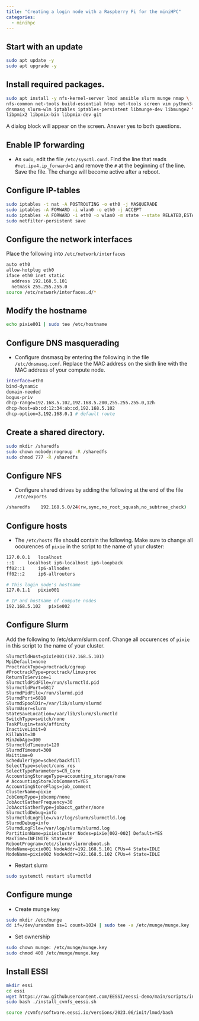 ```yaml
---
title: "Creating a login node with a Raspberry Pi for the miniHPC"
categories:
  - minihpc 
---
```



## Start with an update

```bash
sudo apt update -y
sudo apt upgrade -y
```

## Install required packages.

```bash
sudo apt install -y nfs-kernel-server lmod ansible slurm munge nmap \
nfs-common net-tools build-essential htop net-tools screen vim python3-pip \
dnsmasq slurm-wlm iptables iptables-persistent libmunge-dev libmunge2 \
libpmix2 libpmix-bin libpmix-dev git
```

A dialog block will appear on the screen. Answer yes to both questions.

## Enable IP forwarding

- As `sudo`, edit the file `/etc/sysctl.conf`. Find the line that reads `#net.ipv4.ip_forward=1`
and remove the `#` at the beginning of the line. Save the file. The change will become active
after a reboot.

##  Configure IP-tables
```bash
sudo iptables -t nat -A POSTROUTING -o eth0 -j MASQUERADE
sudo iptables -A FORWARD -i wlan0 -o eth0 -j ACCEPT
sudo iptables -A FORWARD -i eth0 -o wlan0 -m state --state RELATED,ESTABLISHED -j ACCEPT
sudo netfilter-persistent save
```

## Configure the network interfaces

Place the following into `/etc/network/interfaces`

```bash
auto eth0
allow-hotplug eth0
iface eth0 inet static
  address 192.168.5.101
  netmask 255.255.255.0
source /etc/network/interfaces.d/*
```

## Modify the hostname

```bash
echo pixie001 | sudo tee /etc/hostname
```

## Configure DNS masquerading

- Configure dnsmasq by entering the following in the file `/etc/dnsmasq.conf`. Replace
the MAC address on the sixth line with the MAC address of your compute node.

```bash
interface=eth0
bind-dynamic
domain-needed
bogus-priv
dhcp-range=192.168.5.102,192.168.5.200,255.255.255.0,12h
dhcp-host=ab:cd:12:34:ab:cd,192.168.5.102
dhcp-option=3,192.168.0.1 # default route

```

##  Create a shared directory.

```bash
sudo mkdir /sharedfs
sudo chown nobody:nogroup -R /sharedfs
sudo chmod 777 -R /sharedfs
```

## Configure NFS

- Configure shared drives by adding the following at the end of the file `/etc/exports`

```bash
/sharedfs    192.168.5.0/24(rw,sync,no_root_squash,no_subtree_check)
```

## Configure hosts

- The `/etc/hosts` file should contain the following. Make sure to change all occurences of `pixie` in the script to the name of your cluster:

```bash
127.0.0.1	localhost
::1		localhost ip6-localhost ip6-loopback
ff02::1		ip6-allnodes
ff02::2		ip6-allrouters

# This login node's hostname
127.0.1.1	pixie001

# IP and hostname of compute nodes
192.168.5.102	pixie002
```

## Configure Slurm

Add the following to /etc/slurm/slurm.conf. Change all occurences of `pixie` in this script to the name of your cluster.

```
SlurmctldHost=pixie001(192.168.5.101)
MpiDefault=none
ProctrackType=proctrack/cgroup
#ProctrackType=proctrack/linuxproc
ReturnToService=1
SlurmctldPidFile=/run/slurmctld.pid
SlurmctldPort=6817
SlurmdPidFile=/run/slurmd.pid
SlurmdPort=6818
SlurmdSpoolDir=/var/lib/slurm/slurmd
SlurmUser=slurm
StateSaveLocation=/var/lib/slurm/slurmctld
SwitchType=switch/none
TaskPlugin=task/affinity
InactiveLimit=0
KillWait=30
MinJobAge=300
SlurmctldTimeout=120
SlurmdTimeout=300
Waittime=0
SchedulerType=sched/backfill
SelectType=select/cons_res
SelectTypeParameters=CR_Core
AccountingStorageType=accounting_storage/none
# AccountingStoreJobComment=YES
AccountingStoreFlags=job_comment
ClusterName=pixie
JobCompType=jobcomp/none
JobAcctGatherFrequency=30
JobAcctGatherType=jobacct_gather/none
SlurmctldDebug=info
SlurmctldLogFile=/var/log/slurm/slurmctld.log
SlurmdDebug=info
SlurmdLogFile=/var/log/slurm/slurmd.log
PartitionName=pixiecluster Nodes=pixie[002-002] Default=YES MaxTime=INFINITE State=UP
RebootProgram=/etc/slurm/slurmreboot.sh
NodeName=pixie001 NodeAddr=192.168.5.101 CPUs=4 State=IDLE
NodeName=pixie002 NodeAddr=192.168.5.102 CPUs=4 State=IDLE
```

- Restart slurm

```bash
sudo systemctl restart slurmctld
```

## Configure munge

- Create munge key

```bash
sudo mkdir /etc/munge
dd if=/dev/urandom bs=1 count=1024 | sudo tee -a /etc/munge/munge.key
```

- Set ownership

 ```bash
sudo chown munge: /etc/munge/munge.key
sudo chmod 400 /etc/munge/munge.key
```

## Install ESSI

```bash
mkdir essi
cd essi
wget https://raw.githubusercontent.com/EESSI/eessi-demo/main/scripts/install_cvmfs_eessi.sh
sudo bash ./install_cvmfs_eessi.sh

source /cvmfs/software.eessi.io/versions/2023.06/init/lmod/bash
```

